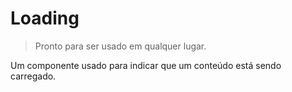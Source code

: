 

<Meta of={CardLoadingStories} />

# Loading

> Pronto para ser usado em qualquer lugar.

Um componente usado para indicar que um conteúdo está sendo carregado.

<Canvas of={CardLoadingStories.Default} />

<Controls />

